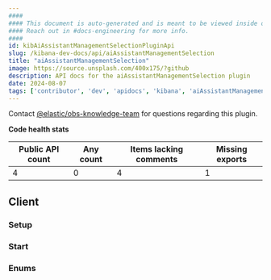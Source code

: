 ```yaml
---
####
#### This document is auto-generated and is meant to be viewed inside our experimental, new docs system.
#### Reach out in #docs-engineering for more info.
####
id: kibAiAssistantManagementSelectionPluginApi
slug: /kibana-dev-docs/api/aiAssistantManagementSelection
title: "aiAssistantManagementSelection"
image: https://source.unsplash.com/400x175/?github
description: API docs for the aiAssistantManagementSelection plugin
date: 2024-08-07
tags: ['contributor', 'dev', 'apidocs', 'kibana', 'aiAssistantManagementSelection']
---
```




Contact [@elastic/obs-knowledge-team](https://github.com/orgs/elastic/teams/obs-knowledge-team) for questions regarding this plugin.

**Code health stats**

| Public API count  | Any count | Items lacking comments | Missing exports |
|-------------------|-----------|------------------------|-----------------|
| 4 | 0 | 4 | 1 |

## Client

### Setup
<DocDefinitionList data={[aiAssistantManagementSelectionObj.client.setup]}/>

### Start
<DocDefinitionList data={[aiAssistantManagementSelectionObj.client.start]}/>

### Enums
<DocDefinitionList data={aiAssistantManagementSelectionObj.client.enums}/>

